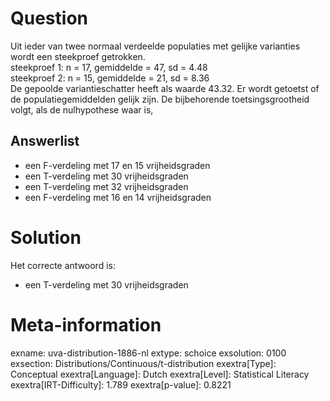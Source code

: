 Question
========

Uit ieder van twee normaal verdeelde populaties met gelijke varianties
wordt een steekproef getrokken.\
steekproef 1: n = 17, gemiddelde = 47, sd = 4.48\
steekproef 2: n = 15, gemiddelde = 21, sd = 8.36\
De gepoolde variantieschatter heeft als waarde 43.32. Er wordt getoetst
of de populatiegemiddelden gelijk zijn. De bijbehorende
toetsingsgrootheid volgt, als de nulhypothese waar is,

Answerlist
----------

* een F-verdeling met 17 en 15 vrijheidsgraden
* een T-verdeling met 30 vrijheidsgraden
* een T-verdeling met 32 vrijheidsgraden
* een F-verdeling met 16 en 14 vrijheidsgraden

Solution
========

Het correcte antwoord is: 

* een T-verdeling met 30 vrijheidsgraden

Meta-information
================
exname: uva-distribution-1886-nl
extype: schoice
exsolution: 0100
exsection: Distributions/Continuous/t-distribution
exextra[Type]: Conceptual
exextra[Language]: Dutch
exextra[Level]: Statistical Literacy
exextra[IRT-Difficulty]: 1.789
exextra[p-value]: 0.8221
